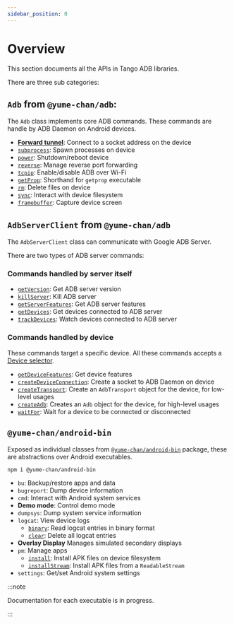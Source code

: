 ---
sidebar_position: 0
---

# Overview

This section documents all the APIs in Tango ADB libraries.

There are three sub categories:

## `Adb` from `@yume-chan/adb`:

The `Adb` class implements core ADB commands. These commands are handle by ADB Daemon on Android devices.

* [**Forward tunnel**](./adb/socket.mdx#forward-tunnel): Connect to a socket address on the device
* [`subprocess`](./adb/subprocess/index.mdx): Spawn processes on device
* [`power`](./adb/power.mdx): Shutdown/reboot device
* [`reverse`](./adb/reverse/index.mdx): Manage reverse port forwarding
* [`tcpip`](./adb/tcpip.mdx): Enable/disable ADB over Wi-Fi
* [`getProp`](./adb/get-prop.mdx): Shorthand for `getprop` executable
* [`rm`](./adb/rm.md): Delete files on device
* [`sync`](./adb/sync/index.mdx): Interact with device filesystem
* [`framebuffer`](./adb/framebuffer.mdx): Capture device screen

## `AdbServerClient` from `@yume-chan/adb`

The `AdbServerClient` class can communicate with Google ADB Server.

There are two types of ADB server commands:

### Commands handled by server itself

* [`getVersion`](./server/get-version.mdx): Get ADB server version
* [`killServer`](./server/kill-server.mdx): Kill ADB server
* [`getServerFeatures`](./server/get-server-features.mdx): Get ADB server features
* [`getDevices`](./server/get-devices.mdx): Get devices connected to ADB server
* [`trackDevices`](./server/track-devices.mdx): Watch devices connected to ADB server

### Commands handled by device

These commands target a specific device. All these commands accepts a [Device selector](./server/selector.mdx).

* [`getDeviceFeatures`](./server/get-device-features.mdx): Get device features
* [`createDeviceConnection`](./server/create-device-connection.mdx): Create a socket to ADB Daemon on device
* [`createTransport`](./server/create-transport.mdx): Create an `AdbTransport` object for the device, for low-level usages
* [`createAdb`](./server/create-adb.mdx): Creates an `Adb` object for the device, for high-level usages
* [`waitFor`](./server/wait-for.mdx): Wait for a device to be connected or disconnected

## `@yume-chan/android-bin`

Exposed as individual classes from [`@yume-chan/android-bin`](https://www.npmjs.com/package/@yume-chan/android-bin) package, these are abstractions over Android executables.

```sh npm2yarn
npm i @yume-chan/android-bin
```

* `bu`: Backup/restore apps and data
* `bugreport`: Dump device information
* `cmd`: Interact with Android system services
* **Demo mode**: Control demo mode
* `dumpsys`: Dump system service information
* `logcat`: View device logs
    * [`binary`](./bin/logcat/binary.mdx): Read logcat entries in binary format
    * [`clear`](./bin/logcat/clear.mdx): Delete all logcat entries
* **Overlay Display** Manages simulated secondary displays
* `pm`: Manage apps
    * [`install`](./bin/pm/install.mdx): Install APK files on device filesystem
    * [`installStream`](./bin/pm/install-stream.mdx): Install APK files from a `ReadableStream`
* `settings`: Get/set Android system settings

:::note

Documentation for each executable is in progress.

:::
